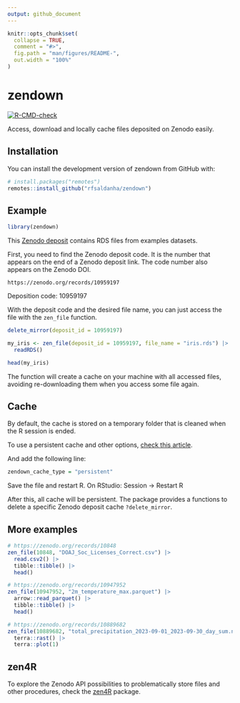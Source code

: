 ```yaml
---
output: github_document
---
```


<!-- README.md is generated from README.Rmd. Please edit that file -->

```r
knitr::opts_chunk$set(
  collapse = TRUE,
  comment = "#>",
  fig.path = "man/figures/README-",
  out.width = "100%"
)
```

# zendown

<!-- badges: start -->

[![R-CMD-check](https://github.com/rfsaldanha/zendown/actions/workflows/R-CMD-check.yaml/badge.svg)](https://github.com/rfsaldanha/zendown/actions/workflows/R-CMD-check.yaml)

<!-- badges: end -->

Access, download and locally cache files deposited on Zenodo easily.

## Installation

You can install the development version of zendown from GitHub with:

``` r
# install.packages("remotes")
remotes::install_github("rfsaldanha/zendown")
```

## Example

```r
library(zendown)
```

This [Zenodo deposit](https://zenodo.org/records/10959197) contains RDS files from examples datasets.

First, you need to find the Zenodo deposit code. It is the number that appears on the end of a Zenodo deposit link. The code number also appears on the Zenodo DOI.

```         
https://zenodo.org/records/10959197
```

Deposition code: 10959197

With the deposit code and the desired file name, you can just access the file with the `zen_file` function.

```r
delete_mirror(deposit_id = 10959197)
```

```r
my_iris <- zen_file(deposit_id = 10959197, file_name = "iris.rds") |>
  readRDS()

head(my_iris)
```

The function will create a cache on your machine with all accessed files, avoiding re-downloading them when you access some file again.

## Cache

By default, the cache is stored on a temporary folder that is cleaned when the R session is ended.

To use a persistent cache and other options, [check this article](https://rfsaldanha.github.io/zendown/articles/cache_options.html).

And add the following line:

```r
zendown_cache_type = "persistent"
```

Save the file and restart R. On RStudio: Session -\> Restart R

After this, all cache will be persistent. The package provides a functions to delete a specific Zenodo deposit cache `?delete_mirror`.

## More examples

```r
# https://zenodo.org/records/10848
zen_file(10848, "DOAJ_Soc_Licenses_Correct.csv") |>
  read.csv2() |>
  tibble::tibble() |>
  head()
```

```r
# https://zenodo.org/records/10947952
zen_file(10947952, "2m_temperature_max.parquet") |>
  arrow::read_parquet() |>
  tibble::tibble() |>
  head()
```

```r
# https://zenodo.org/records/10889682
zen_file(10889682, "total_precipitation_2023-09-01_2023-09-30_day_sum.nc") |>
  terra::rast() |>
  terra::plot(1)
```

## zen4R

To explore the Zenodo API possibilities to problematically store files and other procedures, check the [zen4R](https://github.com/eblondel/zen4R) package.
